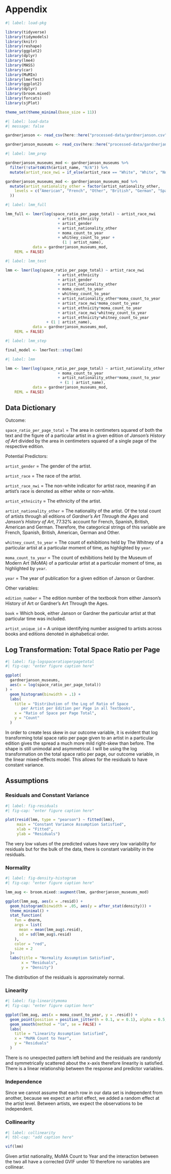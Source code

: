 # Appendix {.unnumbered}

```r
#| label: load-pkg

library(tidyverse)
library(tidymodels)
library(knitr)
library(reshape)
library(ggplot2)
library(dplyr)
library(lme4)
library(MASS)
library(car)
library(MuMIn)
library(lmerTest)
library(ggplot2)
library(dplyr)
library(broom.mixed)
library(forcats)
library(sjPlot)

theme_set(theme_minimal(base_size = 11))
```

```r
#| label: load-data
#| message: false

gardnerjanson <- read_csv(here::here("processed-data/gardnerjanson.csv"))

gardnerjanson_museums <- read_csv(here::here("processed-data/gardnerjanson_museums.csv"))
```

```r
#| label: lmm_prep

gardnerjanson_museums_mod <- gardnerjanson_museums %>%
  filter(!startsWith(artist_name, "N/A")) %>%
  mutate(artist_race_nwi = if_else(artist_race == "White", "White", "Non-White"))

gardnerjanson_museums_mod <- gardnerjanson_museums_mod %>%
  mutate(artist_nationality_other = factor(artist_nationality_other,
    levels = c("American", "French", "Other", "British", "German", "Spanish")
  ))
```

```r
#| label: lmm_full

lmm_full <- lmer(log(space_ratio_per_page_total) ~ artist_race_nwi
                       + artist_ethnicity 
                       + artist_gender 
                       + artist_nationality_other
                       + moma_count_to_year
                       + whitney_count_to_year +
                         (1 | artist_name),
            data = gardnerjanson_museums_mod,
    REML = FALSE)
```

```r
#| label: lmm_test

lmm <- lmer(log(space_ratio_per_page_total) ~ artist_race_nwi
                       + artist_ethnicity 
                       + artist_gender 
                       + artist_nationality_other
                       + moma_count_to_year
                       + whitney_count_to_year
                       + artist_nationality_other*moma_count_to_year
                       + artist_race_nwi*moma_count_to_year
                       + artist_ethnicity*moma_count_to_year
                       + artist_race_nwi*whitney_count_to_year
                       + artist_ethnicity*whitney_count_to_year
                  + (1 | artist_name),
            data = gardnerjanson_museums_mod,
    REML = FALSE)
```

```r
#| label: lmm_step

final_model <- lmerTest::step(lmm)
```

```r
#| label: lmm

lmm <- lmer(log(space_ratio_per_page_total) ~ artist_nationality_other
                       + moma_count_to_year
                       + artist_nationality_other*moma_count_to_year
                        + (1 | artist_name),
            data = gardnerjanson_museums_mod,
    REML = FALSE)
```

## Data Dictionary

Outcome:

`space_ratio_per_page_total` = The area in centimeters squared of both the text and the figure of a particular artist in a given edition of *Janson's History of Art* divided by the area in centimeters squared of a single page of the respective edition.

Potential Predictors:

`artist_gender` = The gender of the artist.

`artist_race` = The race of the artist.

`artist_race_nwi` = The non-white indicator for artist race, meaning if an artist's race is denoted as either white or non-white.

`artist_ethnicity` = The ethnicity of the artist.

`artist_nationality_other` = The nationality of the artist. Of the total count of artists through all editions of *Gardner's Art Through the Ages* and *Janson's History of Art*, 77.32% account for French, Spanish, British, American and German. Therefore, the categorical strings of this variable are French, Spanish, British, American, German and Other.

`whitney_count_to_year` = The count of exhibitions held by The Whitney of a particular artist at a particular moment of time, as highlighted by `year`.

`moma_count_to_year` = The count of exhibitions held by the Museum of Modern Art (MoMA) of a particular artist at a particular moment of time, as highlighted by `year`.

`year` = The year of publication for a given edition of Janson or Gardner.

Other variables:

`edition_number` = The edition number of the textbook from either Janson's History of Art or Gardner's Art Through the Ages.

`book` = Which book, either Janson or Gardner the particular artist at that particular time was included.

`artist_unique_id` = A unique identifying number assigned to artists across books and editions denoted in alphabetical order.

## Log Transformation: Total Space Ratio per Page

```r
#| label: fig-logspaceratioperpagetotal
#| fig-cap: "enter figure caption here"

ggplot(
  gardnerjanson_museums,
  aes(x = log(space_ratio_per_page_total))
) +
  geom_histogram(binwidth = .1) +
  labs(
    title = "Distribution of the Log of Ratio of Space 
       per Artist per Edition per Page in all Textbooks",
    x = "Ratio of Space per Page Total",
    y = "Count"
  )
```

In order to create less skew in our outcome variable, it is evident that log transforming total space ratio per page given to an artist in a particular edition gives the spread a much more mild right-skew than before. The shape is still unimodal and asymmetrical. I will be using the log transformation on the total space ratio per page, our outcome variable, in the linear mixed-effects model. This allows for the residuals to have constant variance.

\pagebreak

## Assumptions

### Residuals and Constant Variance

```r
#| label: fig-residuals
#| fig-cap: "enter figure caption here"

plot(resid(lmm, type = "pearson") ~ fitted(lmm), 
     main = "Constant Variance Assumption Satisfied", 
     xlab = "Fitted", 
     ylab = "Residuals") 
```

The very low values of the predicted values have very low variability for residuals but for the bulk of the data, there is constant variability in the residuals.

\pagebreak

### Normality

```r
#| label: fig-density-histogram
#| fig-cap: "enter figure caption here"

lmm_aug <- broom.mixed::augment(lmm, gardnerjanson_museums_mod)

ggplot(lmm_aug, aes(x = .resid)) +
  geom_histogram(binwidth = .05, aes(y = after_stat(density))) +
  theme_minimal() +
  stat_function(
    fun = dnorm,
    args = list(
      mean = mean(lmm_aug$.resid),
      sd = sd(lmm_aug$.resid)
    ),
    color = "red",
    size = 2
  )+
  labs(title = "Normality Assumption Satisfied", 
       x = "Residuals", 
       y = "Density")
```

The distribution of the residuals is approximately normal.

\pagebreak

### Linearity

```r
#| label: fig-linearitymoma
#| fig-cap: "enter figure caption here"

ggplot(lmm_aug, aes(x = moma_count_to_year, y = .resid)) +
  geom_point(position = position_jitter(h = 0.1, w = 0.1), alpha = 0.5, size = 1) +
  geom_smooth(method = "lm", se = FALSE) +
  labs(
    title = "Linearity Assumption Satisfied",
    x = "MoMA Count to Year",
    y = "Residuals"
  )
```

There is no unexpected pattern left behind and the residuals are randomly and symmetrically scattered about the x-axis therefore linearity is satisfied. There is a linear relationship between the response and predictor variables.

\pagebreak

### Independence

Since we cannot assume that each row in our data set is independent from another, because we expect an artist effect, we added a random effect at the artist level. Between artists, we expect the observations to be independent.

### Collinearity

```r
#| label: collinearity
#| tbl-cap: "add caption here"

vif(lmm)
```

Given artist nationality, MoMA Count to Year and the interaction between the two all have a corrected GVIF under 10 therefore no variables are collinear.
